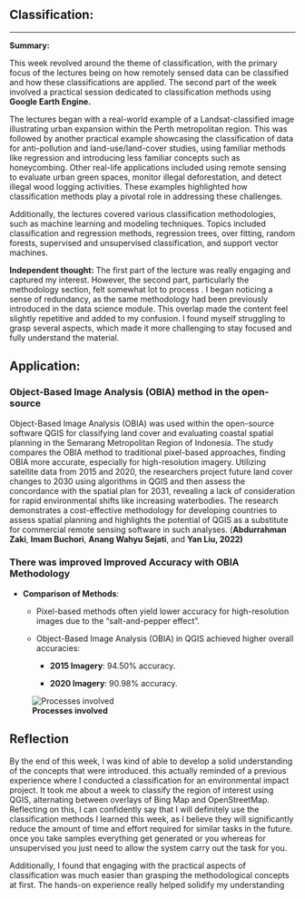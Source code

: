 ## Classification:

------------------------------------------------------------------------

**Summary:**

This week revolved around the theme of classification, with the primary focus of the lectures being on how remotely sensed data can be classified and how these classifications are applied. The second part of the week involved a practical session dedicated to classification methods using **Google Earth Engine.**

The lectures began with a real-world example of a Landsat-classified image illustrating urban expansion within the Perth metropolitan region. This was followed by another practical example showcasing the classification of data for anti-pollution and land-use/land-cover studies, using familiar methods like regression and introducing less familiar concepts such as honeycombing. Other real-life applications included using remote sensing to evaluate urban green spaces, monitor illegal deforestation, and detect illegal wood logging activities. These examples highlighted how classification methods play a pivotal role in addressing these challenges.

Additionally, the lectures covered various classification methodologies, such as machine learning and modeling techniques. Topics included classification and regression methods, regression trees, over fitting, random forests, supervised and unsupervised classification, and support vector machines.

**Independent thought:** The first part of the lecture was really engaging and captured my interest. However, the second part, particularly the methodology section, felt somewhat lot to process . I began noticing a sense of redundancy, as the same methodology had been previously introduced in the data science module. This overlap made the content feel slightly repetitive and added to my confusion. I found myself struggling to grasp several aspects, which made it more challenging to stay focused and fully understand the material.

## Application:

### **Object-Based Image Analysis (OBIA) method in the open-source**

Object-Based Image Analysis (OBIA) was used within the open-source software QGIS for classifying land cover and evaluating coastal spatial planning in the Semarang Metropolitan Region of Indonesia. The study compares the OBIA method to traditional pixel-based approaches, finding OBIA more accurate, especially for high-resolution imagery. Utilizing satellite data from 2015 and 2020, the researchers project future land cover changes to 2030 using algorithms in QGIS and then assess the concordance with the spatial plan for 2031, revealing a lack of consideration for rapid environmental shifts like increasing waterbodies. The research demonstrates a cost-effective methodology for developing countries to assess spatial planning and highlights the potential of QGIS as a substitute for commercial remote sensing software in such analyses. (**Abdurrahman Zaki**, **Imam Buchori**, **Anang Wahyu Sejati**, and **Yan Liu, 2022)**

### There was improved Improved Accuracy with OBIA Methodology

-   **Comparison of Methods**:

    -   Pixel-based methods often yield lower accuracy for high-resolution images due to the "salt-and-pepper effect".

    -   Object-Based Image Analysis (OBIA) in QGIS achieved higher overall accuracies:

        -   **2015 Imagery**: 94.50% accuracy.

        -   **2020 Imagery**: 90.98% accuracy.

![**Processes involved**](assets/Clasification.PNG)

## Reflection

By the end of this week, I was kind of able to develop a solid understanding of the concepts that were introduced. this actually reminded of a previous experience where I conducted a classification for an environmental impact project. It took me about a week to classify the region of interest using QGIS, alternating between overlays of Bing Map and OpenStreetMap. Reflecting on this, I can confidently say that I will definitely use the classification methods I learned this week, as I believe they will significantly reduce the amount of time and effort required for similar tasks in the future. once you take samples everything get generated or you whereas for unsupervised you just need to allow the system carry out the task for you.

Additionally, I found that engaging with the practical aspects of classification was much easier than grasping the methodological concepts at first. The hands-on experience really helped solidify my understanding
